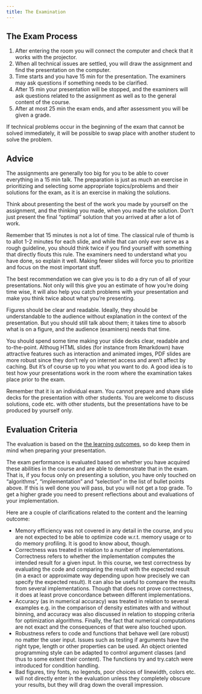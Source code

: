 ```yaml
---
title: The Examination
---
```


## The Exam Process

1. After entering the room you will connect the computer and check that it works
   with the projector.
2. When all technical issues are settled, you will draw the assignment and find
   the presentation on the computer.
3. Time starts and you have 15 min for the presentation. The examiners may ask
   questions if something needs to be clarified.
4. After 15 min your presentation will be stopped, and the examiners will ask
   questions related to the assignment as well as to the general content of the
   course.
5. After at most 25 min the exam ends, and after assessment you will be given a
   grade.

If technical problems occur in the beginning of the exam that cannot be solved
immediately, it will be possible to swap place with another student to solve the
problem.

## Advice

The assignments are generally too big for you to be able to cover everything in
a 15 min talk. The preparation is just as much an exercise in prioritizing and
selecting some appropriate topics/problems and their solutions for the exam, as
it is an exercise in making the solutions. 

Think about presenting the best of the work you made by yourself on the
assignment, and the thinking you made, when you made the solution. Don't just
present the final "optimal" solution that you arrived at after a lot of work. 

Remember that 15 minutes is not a lot of time. The classical rule of thumb is to
allot 1-2 minutes for each slide, and while that can only ever serve as a rough
guideline, you should think twice if you find yourself with something that
directly flouts this rule. The examiners need to understand what you have done,
so explain it well. Making fewer slides will force you to prioritize and focus
on the most important stuff.

The best recommendation we can give you is to do a dry run of all of your
presentations. Not only will this give you an estimate of how you're doing time
wise, it will also help you catch problems with your presentation and make you
think twice about what you're presenting.  

Figures should be clear and readable. Ideally, they should be understandable to
the audience without explanation in the context of the presentation. But you
should still talk about them; it takes time to absorb what is on a figure, and
the audience (examiners) needs that time.

You should spend some time making your slide decks clear, readable and
to-the-point. Althoug HTML slides (for instance from Rmarkdown) have attractive
features such as interaction and animated imges, PDF slides are more robust
since they don't rely on internet access and aren't affect by caching. But it's
of course up to you what you want to do. A good idea is to test how your
presentations work in the room where the examination takes place prior to the
exam.

Remember that it is an individual exam. You cannot prepare and share slide decks
for the presentation with other students. You are welcome to discuss solutions,
code etc. with other students, but the presentations have to be produced by
yourself only. 

## Evaluation Criteria

The evaluation is based on the
[the learning outcomes](/overview.html#learning-outcomes), so do keep them in
mind when preparing your presentation.

The exam performance is evaluated based on whether you have acquired
these abilities in the course and are able to demonstrate that in the exam. That
is, if you focus only on presenting a solution, you have only touched on
"algorithms", "implementation" and "selection" in the list of bullet points
above. If this is well done you will pass, but you will not get a top grade. To
get a higher grade you need to present reflections about and evaluations of your
implementation.

Here are a couple of clarifications related to the content and the learning
outcome:

- Memory efficiency was not covered in any detail in the course, and you are not
  expected to be able to optimize code w.r.t. memory usage or to do memory
  profiling. It is good to know about, though.
- Correctness was treated in relation to a number of implementations.
  Correctness refers to whether the implementation computes the intended result
  for a given input. In this course, we test correctness by evaluating the code
  and comparing the result with the expected result (in a exact or approximate
  way depending upon how precisely we can specify the expected result). It can
  also be useful to compare the results from several implementations. Though
  that does not prove correctness, it does at least prove concordance between
  different implementations.
- Accuracy (as in numerical accuracy) was treated in relation to several
  examples e.g. in the comparison of density estimates with and without binning,
  and accuracy was also discussed in relation to stopping criteria for
  optimization algorithms. Finally, the fact that numerical computations are not
  exact and the consequences of that were also touched upon.
- Robustness refers to code and functions that behave well (are robust) no
  matter the user input. Issues such as testing if arguments have the right
  type, length or other properties can be used. An object oriented programming
  style can be adapted to control argument classes (and thus to some extent
  their content). The functions try and try.catch were introduced for condition
  handling.
- Bad figures, tiny fonts, no legends, poor choices of linewidth, colors etc.
  will not directly enter in the evaluation unless they completely obscure your
  results, but they will drag down the overall impression.
